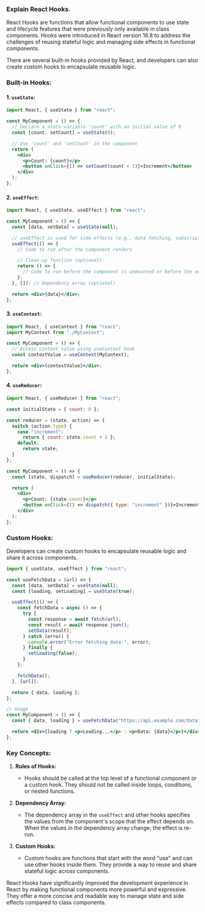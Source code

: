 ### Explain React Hooks.

React Hooks are functions that allow functional components to use state and lifecycle features that were previously only available in class components. Hooks were introduced in React version 16.8 to address the challenges of reusing stateful logic and managing side effects in functional components.

There are several built-in hooks provided by React, and developers can also create custom hooks to encapsulate reusable logic.

### Built-in Hooks:

#### 1. `useState`:

```jsx
import React, { useState } from "react";

const MyComponent = () => {
  // Declare a state variable 'count' with an initial value of 0
  const [count, setCount] = useState(0);

  // Use 'count' and 'setCount' in the component
  return (
    <div>
      <p>Count: {count}</p>
      <button onClick={() => setCount(count + 1)}>Increment</button>
    </div>
  );
};
```

#### 2. `useEffect`:

```jsx
import React, { useState, useEffect } from "react";

const MyComponent = () => {
  const [data, setData] = useState(null);

  // useEffect is used for side effects (e.g., data fetching, subscriptions)
  useEffect(() => {
    // Code to run after the component renders

    // Clean-up function (optional)
    return () => {
      // Code to run before the component is unmounted or before the next render
    };
  }, []); // Dependency array (optional)

  return <div>{data}</div>;
};
```

#### 3. `useContext`:

```jsx
import React, { useContext } from "react";
import MyContext from "./MyContext";

const MyComponent = () => {
  // Access context value using useContext hook
  const contextValue = useContext(MyContext);

  return <div>{contextValue}</div>;
};
```

#### 4. `useReducer`:

```jsx
import React, { useReducer } from "react";

const initialState = { count: 0 };

const reducer = (state, action) => {
  switch (action.type) {
    case "increment":
      return { count: state.count + 1 };
    default:
      return state;
  }
};

const MyComponent = () => {
  const [state, dispatch] = useReducer(reducer, initialState);

  return (
    <div>
      <p>Count: {state.count}</p>
      <button onClick={() => dispatch({ type: "increment" })}>Increment</button>
    </div>
  );
};
```

### Custom Hooks:

Developers can create custom hooks to encapsulate reusable logic and share it across components.

```jsx
import { useState, useEffect } from "react";

const useFetchData = (url) => {
  const [data, setData] = useState(null);
  const [loading, setLoading] = useState(true);

  useEffect(() => {
    const fetchData = async () => {
      try {
        const response = await fetch(url);
        const result = await response.json();
        setData(result);
      } catch (error) {
        console.error("Error fetching data:", error);
      } finally {
        setLoading(false);
      }
    };

    fetchData();
  }, [url]);

  return { data, loading };
};

// Usage
const MyComponent = () => {
  const { data, loading } = useFetchData("https://api.example.com/data");

  return <div>{loading ? <p>Loading...</p> : <p>Data: {data}</p>}</div>;
};
```

### Key Concepts:

1. **Rules of Hooks:**

   - Hooks should be called at the top level of a functional component or a custom hook. They should not be called inside loops, conditions, or nested functions.

2. **Dependency Array:**

   - The dependency array in the `useEffect` and other hooks specifies the values from the component's scope that the effect depends on. When the values in the dependency array change, the effect is re-run.

3. **Custom Hooks:**
   - Custom hooks are functions that start with the word "use" and can use other hooks inside them. They provide a way to reuse and share stateful logic across components.

React Hooks have significantly improved the development experience in React by making functional components more powerful and expressive. They offer a more concise and readable way to manage state and side effects compared to class components.
